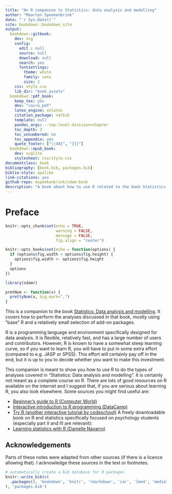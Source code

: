 ```yaml
---
title: "An R companion to Statistics: data analysis and modelling"
author: "Maarten Speekenbrink"
date: "`r Sys.Date()`"
site: bookdown::bookdown_site
output:
  bookdown::gitbook:
    dev: svg
    config:
      edit : null
      source: null
      download: null
      search: yes
      fontsettings:
        theme: white
        family: sans
        size: 2
    css: style.css
    lib_dir: "book_assets"
  bookdown::pdf_book:
    keep_tex: yes
    dev: "cairo_pdf"
    latex_engine: xelatex
    citation_package: natbib
    template: null
    pandoc_args: --top-level-division=chapter
    toc_depth: 3
    toc_unnumbered: no
    toc_appendix: yes
    quote_footer: ["\\VA{", "}{}"]
  bookdown::epub_book:
    dev: svglite
    stylesheet: css/style.css
documentclass: book
bibliography: [book.bib, packages.bib]
biblio-style: apalike
link-citations: yes
github-repo: mspeekenbrink/sdam-book
description: "A book about how to use R related to the book Statistics: Data analysis and modelling."
---
```


# Preface {-}

```r
knitr::opts_chunk$set(echo = TRUE,
                      warning = FALSE,
                      message = FALSE,
                      fig.align = "center")

knitr::opts_hooks$set(echo = function(options) {
  if (options$fig.width < options$fig.height) {
    options$fig.width <- options$fig.height
  }
  options
})

library(sdamr)
```

```r
pretNum <- function(x) {
  prettyNum(x, big.mark=",")
}
```

This is a companion to the book [Statistics: Data analysis and modelling](https://mspeekenbrink.github.io/sdam-book/). It covers how to perform the analyses discussed in that book, mostly using "base" R and a relatively small selection of add-on packages.

R is a programming language and environment specifically designed for data analysis. It is flexible, relatively fast, and has a large number of users and contributors. However, R is known to have a somewhat steep learning curve, so if you want to learn R, you will have to put in some extra effort (compared to e.g. JASP or SPSS). This effort will certainly pay off in the end, but it is up to you to decide whether you want to make this investment. 

This companion is meant to show you how to use R to do the types of analyses covered in "Statistics: Data analysis and modelling". It is certainly not meant as a complete course on R. There are lots of good resources on R available on the internet and I suggest that, if you are serious about learning R, you also look elsewhere. Some sources you might find useful are:

+ [Beginner's guide to R (Computer World)](http://www.computerworld.com/s/article/9239625/Beginner_s_guide_to_R_Introduction)
+ [Interactive introduction to R programming (DataCamp)](https://campus.datacamp.com/courses/free-introduction-to-r/)
+ [Try R (another interactive tutorial by codeschool)](http://tryr.codeschool.com/)
A freely downloadable book on R and statistics specifically focused on psychology students (especially part II and III are relevant):
+ [Learning statistics with R (Danielle Navarro)](https://learningstatisticswithr.com/)


## Acknowledgements

Parts of these notes were adapted from other sources (if there is a licence allowing that). I acknowledge these sources in the text or footnotes.

```r
# automatically create a bib database for R packages
knitr::write_bib(c(
  .packages(), 'bookdown', 'knitr', 'rmarkdown', 'car', 'lme4', 'mediation', 'ggplot2', 'afex', 'lmerTest', 'BayesFactor', 'GGally', 'codingMatrices', 'emmeans', 'effectsize', 'tidyr', 'forcats', "HDInterval", "lavaan", "sem", "OpenMx", "semPLot"
), 'packages.bib')
```
